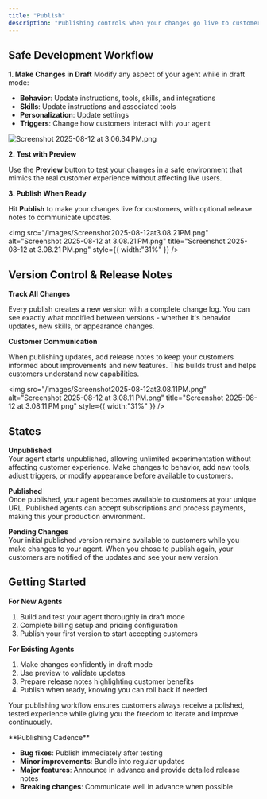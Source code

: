 ```yaml
---
title: "Publish"
description: "Publishing controls when your changes go live to customers. You can safely modify any aspect of your agent - behavior, skills, personalization, or triggers - and test everything thoroughly before your customers see the updates. "
---
```


## Safe Development Workflow

**1. Make Changes in Draft** Modify any aspect of your agent while in draft mode:

- **Behavior**: Update instructions, tools, skills, and integrations
- **Skills**: Update instructions and associated tools
- **Personalization**: Update settings
- **Triggers**: Change how customers interact with your agent

![Screenshot 2025-08-12 at 3.06.34 PM.png](/images/Screenshot2025-08-12at3.06.34PM.png)

**2. Test with Preview**

Use the **Preview** button to test your changes in a safe environment that mimics the real customer experience without affecting live users.

**3. Publish When Ready**

Hit **Publish** to make your changes live for customers, with optional release notes to communicate updates.

<img
  src="/images/Screenshot2025-08-12at3.08.21PM.png"
  alt="Screenshot 2025-08-12 at 3.08.21 PM.png"
  title="Screenshot 2025-08-12 at 3.08.21 PM.png"
  style={{ width:"31%" }}
/>

## Version Control & Release Notes

**Track All Changes**

Every publish creates a new version with a complete change log. You can see exactly what modified between versions - whether it's behavior updates, new skills, or appearance changes.

**Customer Communication**

When publishing updates, add release notes to keep your customers informed about improvements and new features. This builds trust and helps customers understand new capabilities.

<img
  src="/images/Screenshot2025-08-12at3.08.11PM.png"
  alt="Screenshot 2025-08-12 at 3.08.11 PM.png"
  title="Screenshot 2025-08-12 at 3.08.11 PM.png"
  style={{ width:"31%" }}
/>

## States

**Unpublished**\
Your agent starts unpublished, allowing unlimited experimentation without affecting customer experience. Make changes to behavior, add new tools, adjust triggers, or modify appearance before available to customers.

**Published**\
Once published, your agent becomes available to customers at your unique URL. Published agents can accept subscriptions and process payments, making this your production environment.

**Pending Changes**\
Your initial published version remains available to customers while you make changes to your agent. When you chose to publish again, your customers are notified of the updates and see your new version.

## Getting Started

**For New Agents**

1. Build and test your agent thoroughly in draft mode
2. Complete billing setup and pricing configuration
3. Publish your first version to start accepting customers

**For Existing Agents**

1. Make changes confidently in draft mode
2. Use preview to validate updates
3. Prepare release notes highlighting customer benefits
4. Publish when ready, knowing you can roll back if needed

Your publishing workflow ensures customers always receive a polished, tested experience while giving you the freedom to iterate and improve continuously.

<Tip>
  **Publishing Cadence**

  - **Bug fixes**: Publish immediately after testing
  - **Minor improvements**: Bundle into regular updates
  - **Major features**: Announce in advance and provide detailed release notes
  - **Breaking changes**: Communicate well in advance when possible
</Tip>